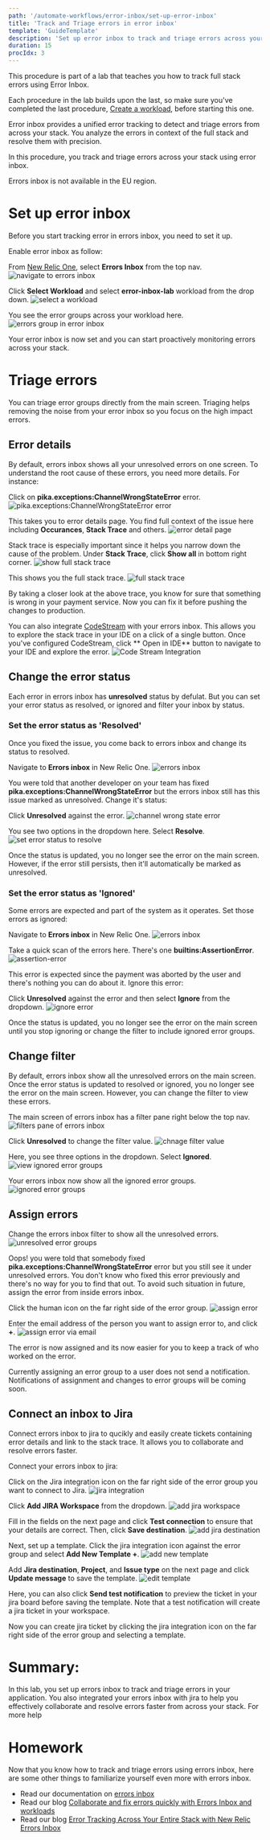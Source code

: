 ```yaml
---
path: '/automate-workflows/error-inbox/set-up-error-inbox'
title: 'Track and Triage errors in error inbox'
template: 'GuideTemplate'
description: 'Set up error inbox to track and triage errors across your stack'
duration: 15
procIdx: 3
---
```


<Callout variant="course" title="lab">

This procedure is part of a lab that teaches you how to track full stack errors using Error Inbox. 

Each procedure in the lab builds upon the last, so make sure you've completed the last procedure, [Create a workload](/automate-workflows/error-inbox/create-a-workload), before starting this one.

</Callout>

Error inbox provides a unified error tracking to detect and triage errors from across your stack. You analyze the errors in context of the full stack and resolve them with precision. 

In this procedure, you track and triage errors across your stack using error inbox. 

<Callout variant='important'>

Errors inbox is not available in the EU region.

</Callout>

# Set up error inbox

Before you start tracking error in errors inbox, you need to set it up. 

Enable error inbox as follow:
<Steps>
<Step>

From [New Relic One](one.newrelic.com), select **Errors Inbox** from the top nav.
![navigate to errors inbox](../../../images/error-inbox/errors-inbox-ui.png)
</Step>
<Step>

Click **Select Workload** and select **error-inbox-lab** workload from the drop down.
![select a workload](../../../images/error-inbox/select-workload.png)
</Step>
<Step>

You see the error groups across your workload here.
![errors group in error inbox](../../../images/error-inbox/error-groups-in-errors-inbox.png)
</Step>
</Steps>

Your error inbox is now set and you can start proactively monitoring errors across your stack.

# Triage errors

You can triage error groups directly from the main screen. Triaging helps removing the noise from your error inbox so you focus on the high impact errors.  

## Error details

By default, errors inbox shows all your unresolved errors on one screen. To understand the root cause of these errors, you need more details. For instance:

Click on **pika.exceptions:ChannelWrongStateError** error.
![pika.exceptions:ChannelWrongStateError error](../../../images/error-inbox/channel-wrong-state-error.png)

This takes you to error details page. You find full context of the issue here including **Occurances**, **Stack Trace** and others.
![error detail page](../../../images/error-inbox/error-detail-page.png)

Stack trace is especially important since it helps you narrow down the cause of the problem. 
Under **Stack Trace**, click **Show all** in bottom right corner.
![show full stack trace](../../../images/error-inbox/show-full-stack-trace.png)

This shows you the full stack trace. 
![full stack trace](../../../images/error-inbox/full-trace.png)

By taking a closer look at the above trace, you know for sure that something is wrong in your payment service. Now you can fix it before pushing the changes to production.

<Callout variant='tip'>

You can also integrate [CodeStream](https://newrelic.com/codestream) with your errors inbox. This allows you to explore the stack trace in your IDE on a click of a single button. Once you've configured CodeStream, click ** Open in IDE** button to navigate to your IDE and explore the error.
![Code Stream Integration](../../../images/error-inbox/codestream.png)
</Callout>

## Change the error status

Each error in errors inbox has **unresolved** status by defulat. But you can set your error status as resolved, or ignored and filter your inbox by status. 

### Set the error status as 'Resolved'
Once you fixed the issue, you come back to errors inbox and change its status to resolved. 

Navigate to **Errors inbox** in New Relic One.
![errors inbox](../../../images/error-inbox/errors-inbox.png)

You were told that another developer on your team has fixed **pika.exceptions:ChannelWrongStateError** but the errors inbox still has this issue marked as unresolved. Change it's status:

Click **Unresolved** against the error.
![channel wrong state error](../../../images/error-inbox/channel-wrong-state.png)

You see two options in the dropdown here. Select **Resolve**.
![set error status to resolve](../../../images/error-inbox/resolve-error.png)

Once the status is updated, you no longer see the error on the main screen. However, if the error still persists, then it'll automatically be marked as unresolved.

### Set the error status as 'Ignored'
Some errors are expected and part of the system as it operates. Set those errors as ignored:

Navigate to **Errors inbox** in New Relic One.
![errors inbox](../../../images/error-inbox/error-inbox.png)

Take a quick scan of the errors here. There's one **builtins:AssertionError**.
![assertion-error](../../../images/error-inbox/builtin-assertion-error.png)

This error is expected since the payment was aborted by the user and there's nothing you can do about it. Ignore this error:

Click **Unresolved** against the error and then select **Ignore** from the dropdown.
![ignore error](../../../images/error-inbox/ignore-assertion-error.png)

Once the status is updated, you no longer see the error on the main screen until you stop ignoring or change the filter to include ignored error groups. 

## Change filter
By default, errors inbox show all the unresolved errors on the main screen. Once the error status is updated to resolved or ignored, you no longer see the error on the main screen. However, you can change the filter to view these errors.

The main screen of errors inbox has a filter pane right below the top nav.
![filters pane of errors inbox](../../../images/error-inbox/filters-pane.png)

Click **Unresolved** to change the filter value.
![chnage filter value](../../../images/error-inbox/change-filter.png)

Here, you see three options in the dropdown. Select **Ignored**.
![view ignored error groups](../../../images/error-inbox/view-ignored-errors.png)

Your errors inbox now show all the ignored error groups.
![ignored error groups](../../../images/error-inbox/ignored-error-groups.png)

## Assign errors
Change the errors inbox filter to show all the unresolved errors.
![unresolved error groups](../../../images/error-inbox/unresolved-errors.png)

Oops! you were told that somebody fixed **pika.exceptions:ChannelWrongStateError** error but you still see it under unresolved errors. You don't know who fixed this error previously and there's no way for you to find that out. To avoid such situation in future, assign the error from inside errors inbox.

Click the human icon on the far right side of the error group.
![assign error](../../../images/error-inbox/assign-error.png)

Enter the email address of the person you want to assign error to, and click **+**. 
![assign error via email](../../../images/error-inbox/assign-error-via-email.png)

The error is now assigned and its now easier for you to keep a track of who worked on the error.

<Callout variant='important'>

Currently assigning an error group to a user does not send a notification. Notifications of assignment and changes to error groups will be coming soon.
</Callout>

## Connect an inbox to Jira
Connect errors inbox to jira to qucikly and easily create tickets containing error details and link to the stack trace. It allows you to collaborate and resolve errors faster.

Connect your errors inbox to jira:
<Steps>
<Step>

Click on the Jira integration icon on the far right side of the error group you want to connect to Jira.
![jira integration](../../../images/error-inbox/jira-integration.png)
</Step>
<Step>

Click **Add JIRA Workspace** from the dropdown.
![add jira workspace](../../../images/error-inbox/add-jira-workspace.png)
</Step>
<Step>

Fill in the fields on the next page and click **Test connection** to ensure that your details are correct. Then, click **Save destination**.
![add jira destination](../../../images/error-inbox/add-jira-destination.png)
</Step>
<Step>

Next, set up a template. Click the jira integration icon against the error group and select **Add New Template +**.
![add new template](../../../images/error-inbox/add-new-template.png)
</Step>
<Step>

Add **Jira destination**, **Project**, and **Issue type** on the next page and click **Update message** to save the template. 
![edit template](../../../images/error-inbox/edit-template.png)

<Callout variant='tip'>

Here, you can also click **Send test notification** to preview the ticket in your jira board before saving the template. Note that a test notification will create a jira ticket in your workspace.
</Callout>
</Step>
</Steps>

Now you can create jira ticket by clicking the jira integration icon on the far right side of the error group and selecting a template.

# Summary:
In this lab, you set up errors inbox to track and triage errors in your application. You also integrated your errors inbox with jira to help you effectively collaborate and resolve errors faster from across your stack.
For more help

# Homework
Now that you know how to track and triage errors using errors inbox, here are some other things to familiarize yourself even more with errors inbox.
- Read our documentation on [errors inbox](https://docs.newrelic.com/docs/errors-inbox/errors-inbox/)
- Read our blog [Collaborate and fix errors quickly with Errors Inbox and workloads](https://newrelic.com/blog/how-to-relic/track-errors-errors-inbox)
- Read our blog [Error Tracking Across Your Entire Stack with New Relic Errors Inbox](https://newrelic.com/blog/how-to-relic/error-tracking-with-errors-inbox)